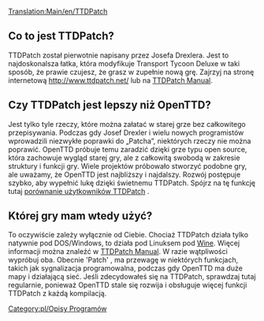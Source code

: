 <!--{{outdated|It's probably unwise to declare Patch as dead, but eh, only the most dedicated would be comparing and evaluating Patch versus OpenTTD in {{CURRENTYEAR}}}}-->
{{nieaktualizowane/Pl|Przypuszczalnie nierozsądne jest deklarowanie Patcha jako martwego, ale eh, tylko najbardziej oddani będą porównywać i szacować Patch versus OpenTTD w {{CURRENTYEAR}}}}

[[Translation:Main/en/TTDPatch]]{{en/-}}
==Co to jest TTDPatch?==
TTDPatch został pierwotnie napisany przez Josefa Drexlera. Jest to najdoskonalsza łatka, która modyfikuje Transport Tycoon Deluxe w taki sposób, że prawie czujesz, że grasz w zupełnie nową grę. Zajrzyj na stronę internetową http://www.ttdpatch.net/ lub na [http://wiki.ttdpatch.net/tiki-index.php TTDPatch Manual].

==Czy TTDPatch jest lepszy niż OpenTTD?==
Jest tylko tyle rzeczy, które można załatać w starej grze bez całkowitego przepisywania. Podczas gdy Josef Drexler i wielu nowych programistów wprowadzili niezwykłe poprawki do „Patcha”, niektórych rzeczy nie można poprawić.
OpenTTD próbuje temu zaradzić dzięki grze typu open source, która zachowuje wygląd starej gry, ale z całkowitą swobodą w zakresie struktury i funkcji gry. Wiele projektów próbowało stworzyć podobne gry, ale uważamy, że OpenTTD jest najbliższy i najdalszy. Rozwój postępuje szybko, aby wypełnić lukę dzięki świetnemu TTDPatch. Spójrz na tę funkcję tutaj [[Main/pl/Porównanie funkcji OpenTTD i TTDPatch|porównanie użytkowników TTDPatch]] .

==Której gry mam wtedy użyć?==
To oczywiście zależy wyłącznie od Ciebie. Chociaż TTDPatch działa tylko natywnie pod DOS/Windows, to działa pod Linuksem pod <!--[http://www.wikipedia.org/wiki/Wine (software) Wine]-->[http://pl.wikipedia.org/wiki/Wine Wine]. Więcej informacji można znaleźć w [http://wiki.ttdpatch.net/tiki-index.php?page=TTDonLinux TTDPatch Manual]. W razie wątpliwości wypróbuj oba. Obecnie 'Patch' , ma przewagę w niektórych funkcjach, takich jak sygnalizacja programowalna, podczas gdy OpenTTD ma duże mapy i działającą sieć. Jeśli zdecydowałeś się na TTDPatch, sprawdzaj tutaj regularnie, ponieważ OpenTTD stale się rozwija i obsługuje więcej funkcji TTDPatch z każdą kompilacją.
<!--[[Category:en/Program Descriptions]]-->[[Category:pl/Opisy Programów]]
